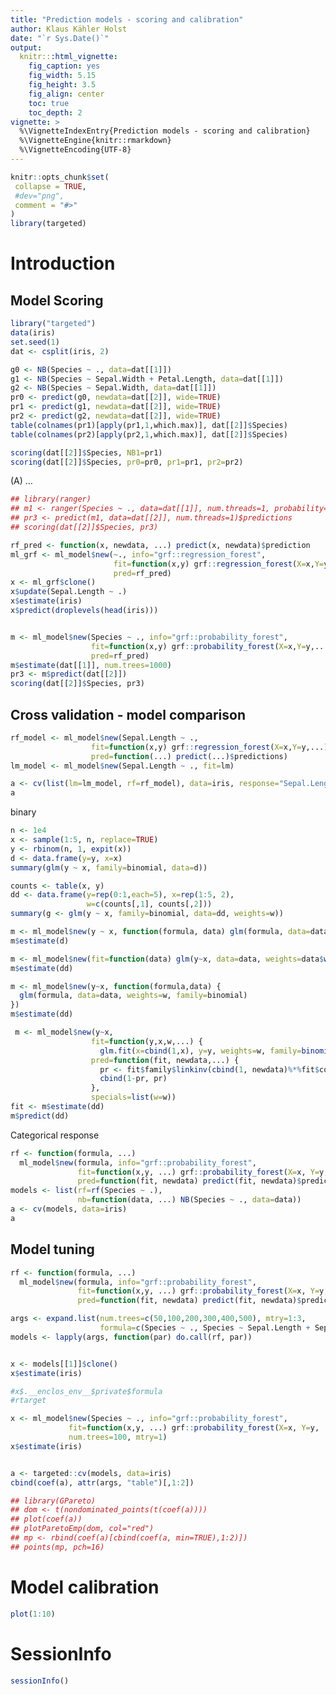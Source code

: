 ```yaml
---
title: "Prediction models - scoring and calibration"
author: Klaus Kähler Holst
date: "`r Sys.Date()`"
output:
  knitr:::html_vignette:
    fig_caption: yes
    fig_width: 5.15
    fig_height: 3.5
    fig_align: center
    toc: true
    toc_depth: 2
vignette: >
  %\VignetteIndexEntry{Prediction models - scoring and calibration}
  %\VignetteEngine{knitr::rmarkdown}
  %\VignetteEncoding{UTF-8}
---
```


```r
knitr::opts_chunk$set(
 collapse = TRUE,
 #dev="png",
 comment = "#>"
)
library(targeted)
```

Introduction
============

Model Scoring
------------

```r
library("targeted")
data(iris)
set.seed(1)
dat <- csplit(iris, 2)

g0 <- NB(Species ~ ., data=dat[[1]])
g1 <- NB(Species ~ Sepal.Width + Petal.Length, data=dat[[1]])
g2 <- NB(Species ~ Sepal.Width, data=dat[[1]])
pr0 <- predict(g0, newdata=dat[[2]], wide=TRUE)
pr1 <- predict(g1, newdata=dat[[2]], wide=TRUE)
pr2 <- predict(g2, newdata=dat[[2]], wide=TRUE)
table(colnames(pr1)[apply(pr1,1,which.max)], dat[[2]]$Species)
table(colnames(pr2)[apply(pr2,1,which.max)], dat[[2]]$Species)
```


```r
scoring(dat[[2]]$Species, NB1=pr1)
scoring(dat[[2]]$Species, pr0=pr0, pr1=pr1, pr2=pr2)
```
\(A\) ...

```r
## library(ranger)
## m1 <- ranger(Species ~ ., data=dat[[1]], num.threads=1, probability=TRUE)
## pr3 <- predict(m1, data=dat[[2]], num.threads=1)$predictions
## scoring(dat[[2]]$Species, pr3)
```

```r

rf_pred <- function(x, newdata, ...) predict(x, newdata)$prediction
ml_grf <- ml_model$new(~., info="grf::regression_forest",
                       fit=function(x,y) grf::regression_forest(X=x,Y=y,...),
                       pred=rf_pred)
x <- ml_grf$clone()
x$update(Sepal.Length ~ .)
x$estimate(iris)
x$predict(droplevels(head(iris)))


m <- ml_model$new(Species ~ ., info="grf::probability_forest",
                  fit=function(x,y) grf::probability_forest(X=x,Y=y,...),
                  pred=rf_pred)
m$estimate(dat[[1]], num.trees=1000)
pr3 <- m$predict(dat[[2]])
scoring(dat[[2]]$Species, pr3)
```

Cross validation - model comparison
-------------------------------------


```r
rf_model <- ml_model$new(Sepal.Length ~ .,
                  fit=function(x,y) grf::regression_forest(X=x,Y=y,...),
                  pred=function(...) predict(...)$predictions)
lm_model <- ml_model$new(Sepal.Length ~ ., fit=lm)

a <- cv(list(lm=lm_model, rf=rf_model), data=iris, response="Sepal.Length")
a
```

binary
```r
n <- 1e4
x <- sample(1:5, n, replace=TRUE)
y <- rbinom(n, 1, expit(x))
d <- data.frame(y=y, x=x)
summary(glm(y ~ x, family=binomial, data=d))

counts <- table(x, y)
dd <- data.frame(y=rep(0:1,each=5), x=rep(1:5, 2),
                 w=c(counts[,1], counts[,2]))
summary(g <- glm(y ~ x, family=binomial, data=dd, weights=w))

m <- ml_model$new(y ~ x, function(formula, data) glm(formula, data=data, family=binomial))
m$estimate(d)

m <- ml_model$new(fit=function(data) glm(y~x, data=data, weights=data$w, family=binomial))
m$estimate(dd)

m <- ml_model$new(y~x, function(formula,data) {
  glm(formula, data=data, weights=w, family=binomial)
})
m$estimate(dd)

 m <- ml_model$new(y~x,
                  fit=function(y,x,w,...) {
                    glm.fit(x=cbind(1,x), y=y, weights=w, family=binomial()) },
                  pred=function(fit, newdata,...) {
                    pr <- fit$family$linkinv(cbind(1, newdata)%*%fit$coefficients)
                    cbind(1-pr, pr)
                  },
                  specials=list(w=w))
fit <- m$estimate(dd)
m$predict(dd)

```


Categorical response
```r
rf <- function(formula, ...)
  ml_model$new(formula, info="grf::probability_forest",
               fit=function(x,y, ...) grf::probability_forest(X=x, Y=y, ...),
               pred=function(fit, newdata) predict(fit, newdata)$predictions, ...)
models <- list(rf=rf(Species ~ .),
               nb=function(data, ...) NB(Species ~ ., data=data))
a <- cv(models, data=iris)
a
```

Model tuning
-----------------------

```r

rf <- function(formula, ...)
  ml_model$new(formula, info="grf::probability_forest",
               fit=function(x,y, ...) grf::probability_forest(X=x, Y=y, ...),
               pred=function(fit, newdata) predict(fit, newdata)$predictions, ...)

args <- expand.list(num.trees=c(50,100,200,300,400,500), mtry=1:3,
                    formula=c(Species ~ ., Species ~ Sepal.Length + Sepal.Width))
models <- lapply(args, function(par) do.call(rf, par))


x <- models[[1]]$clone()
x$estimate(iris)

#x$.__enclos_env__$private$formula
#rtarget

x <- ml_model$new(Species ~ ., info="grf::probability_forest",
             fit=function(x,y, ...) grf::probability_forest(X=x, Y=y, ...),
             num.trees=100, mtry=1)
x$estimate(iris)


a <- targeted::cv(models, data=iris)
cbind(coef(a), attr(args, "table")[,1:2])

## library(GPareto)
## dom <- t(nondominated_points(t(coef(a))))
## plot(coef(a))
## plotParetoEmp(dom, col="red")
## mp <- rbind(coef(a)[cbind(coef(a, min=TRUE),1:2)])
## points(mp, pch=16)

```


Model calibration
========================

```r
plot(1:10)
```


<!-- ## if (data.table::is.data.table(newdata)) newdata <- as.data.frame(newdata) -->
<!-- ## pr1 <- predict(model, newdata=newdata, ...) -->
<!-- ## response <- with(model, model$response) -->
<!-- ## weight <- with(model, model$filter[[1]]) -->
<!-- ## cal1 <- calibration(pr1, newdata[,response], weights=newdata[,weight]) -->
<!-- ## calibrate(cal1, pr1, ...) -->


SessionInfo
============


```r
sessionInfo()
```
